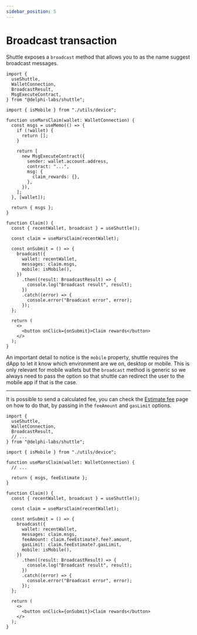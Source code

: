 ```yaml
---
sidebar_position: 5
---
```


# Broadcast transaction

Shuttle exposes a `broadcast` method that allows you to as the name suggest broadcast messages.

```tsx
import {
  useShuttle,
  WalletConnection,
  BroadcastResult,
  MsgExecuteContract,
} from "@delphi-labs/shuttle";

import { isMobile } from "./utils/device";

function useMarsClaim(wallet: WalletConnection) {
  const msgs = useMemo(() => {
    if (!wallet) {
      return [];
    }

    return [
      new MsgExecuteContract({
        sender: wallet.account.address,
        contract: "...",
        msg: {
          claim_rewards: {},
        },
      }),
    ];
  }, [wallet]);

  return { msgs };
}

function Claim() {
  const { recentWallet, broadcast } = useShuttle();

  const claim = useMarsClaim(recentWallet);

  const onSubmit = () => {
    broadcast({
      wallet: recentWallet,
      messages: claim.msgs,
      mobile: isMobile(),
    })
      .then((result: BroadcastResult) => {
        console.log("Broadcast result", result);
      })
      .catch((error) => {
        console.error("Broadcast error", error);
      });
  };

  return (
    <>
      <button onClick={onSubmit}>Claim rewards</button>
    </>
  );
}
```

An important detail to notice is the `mobile` property, shuttle requires the dApp to let it know which environment are we on, desktop or mobile. This
is only relevant for mobile wallets but the `broadcast` method is generic so we always need to pass the option so that shuttle can redirect the user to the mobile app if that is the case.

---

It is possible to send a calculated fee, you can check the [Estimate fee](../digging-deeper/estimate-fee) page on how to do that, by passing in the `feeAmount` and `gasLimit` options.

```tsx
import {
  useShuttle,
  WalletConnection,
  BroadcastResult,
  // ...
} from "@delphi-labs/shuttle";

import { isMobile } from "./utils/device";

function useMarsClaim(wallet: WalletConnection) {
  // ...

  return { msgs, feeEstimate };
}

function Claim() {
  const { recentWallet, broadcast } = useShuttle();

  const claim = useMarsClaim(recentWallet);

  const onSubmit = () => {
    broadcast({
      wallet: recentWallet,
      messages: claim.msgs,
      feeAmount: claim.feeEstimate?.fee?.amount,
      gasLimit: claim.feeEstimate?.gasLimit,
      mobile: isMobile(),
    })
      .then((result: BroadcastResult) => {
        console.log("Broadcast result", result);
      })
      .catch((error) => {
        console.error("Broadcast error", error);
      });
  };

  return (
    <>
      <button onClick={onSubmit}>Claim rewards</button>
    </>
  );
}
```
